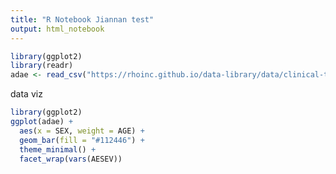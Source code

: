 ```yaml
---
title: "R Notebook Jiannan test"
output: html_notebook
---
```



```r
library(ggplot2)
library(readr)
adae <- read_csv("https://rhoinc.github.io/data-library/data/clinical-trials/adam/adae.csv")
```

data viz

```r
library(ggplot2)
ggplot(adae) +
  aes(x = SEX, weight = AGE) +
  geom_bar(fill = "#112446") +
  theme_minimal() +
  facet_wrap(vars(AESEV))
```
